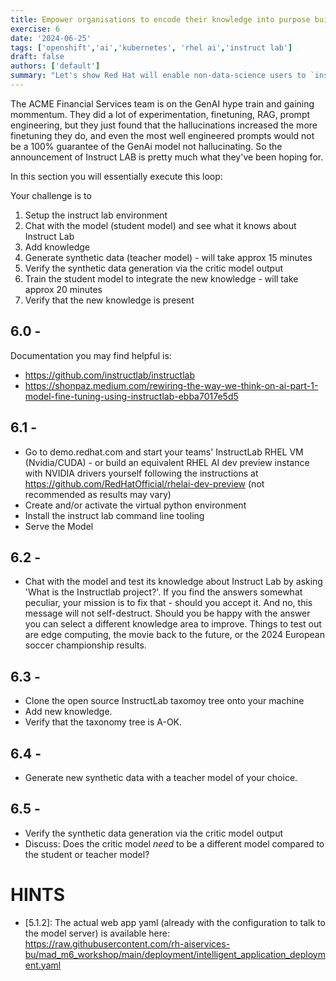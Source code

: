 ```yaml
---
title: Empower organisations to encode their knowledge into purpose built Large Language Models 
exercise: 6
date: '2024-06-25'
tags: ['openshift','ai','kubernetes', 'rhel ai','instruct lab']
draft: false
authors: ['default']
summary: "Let's show Red Hat will enable non-data-science users to `instruction-tune` AI models, using some simple RHEL-AI and Instruct Lab tooling"
---
```


The ACME Financial Services team is on the GenAI hype train and gaining mommentum. They did a lot of experimentation, finetuning, RAG, prompt engineering, but they just found that the hallucinations increased the more finetuning they do, and even the most well engineered prompts would not be a 100% guarantee of the GenAi model not hallucinating.
So the announcement of Instruct LAB is pretty much what they've been hoping for.

In this section you will essentially execute this loop:


Your challenge is to 
1) Setup the instruct lab environment
2) Chat with the model (student model) and see what it knows about Instruct Lab
3) Add knowledge 
4) Generate synthetic data (teacher model) - will take approx 15 minutes
5) Verify the synthetic data generation via the critic model output
6) Train the student model to integrate the new knowledge - will take approx 20 minutes
7) Verify that the new knowledge is present

## 6.0 - 
Documentation you may find helpful is:
- https://github.com/instructlab/instructlab
- https://shonpaz.medium.com/rewiring-the-way-we-think-on-ai-part-1-model-fine-tuning-using-instructlab-ebba7017e5d5

## 6.1 - 
- Go to demo.redhat.com and start your teams' InstructLab RHEL VM (Nvidia/CUDA) - or build an equivalent RHEL AI dev preview instance with NVIDIA drivers yourself following the instructions at https://github.com/RedHatOfficial/rhelai-dev-preview (not recommended as results may vary)
- Create and/or activate the virtual python environment
- Install the instruct lab command line tooling
- Serve the Model

## 6.2 - 
- Chat with the model and test its knowledge about Instruct Lab by asking 'What is the Instructlab project?'. 
If you find the answers somewhat peculiar, your mission is to fix that - should you accept it. And no, this message will not self-destruct. Should you be happy with the answer you can select a different knowledge area to improve. Things to test out are edge computing, the movie back to the future, or the 2024 European soccer championship results.

## 6.3 -
- Clone the open source InstructLab taxomoy tree onto your machine
- Add new knowledge. 
- Verify that the taxonomy tree is A-OK.

## 6.4 -
- Generate new synthetic data with a teacher model of your choice.

## 6.5 -
- Verify the synthetic data generation via the critic model output
- Discuss: Does the critic model _need_ to be a different model compared to the student or teacher model?





# HINTS
- [5.1.2]: The actual web app yaml (already with the configuration to talk to the model server) is available here: https://raw.githubusercontent.com/rh-aiservices-bu/mad_m6_workshop/main/deployment/intelligent_application_deployment.yaml


